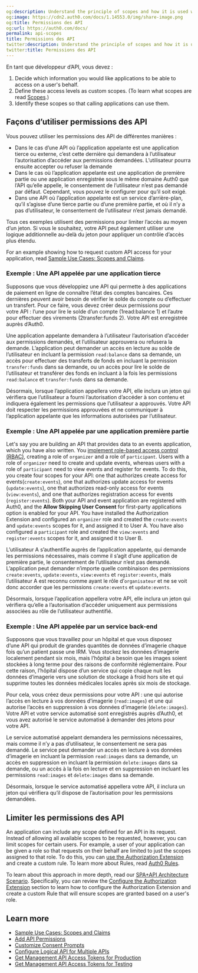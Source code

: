 ```yaml
---
og:description: Understand the principle of scopes and how it is used with APIs.
og:image: https://cdn2.auth0.com/docs/1.14553.0/img/share-image.png
og:title: Permissions des API
og:url: https://auth0.com/docs/
permalink: api-scopes
title: Permissions des API
twitter:description: Understand the principle of scopes and how it is used with APIs.
twitter:title: Permissions des API
---
```


En tant que développeur d’API, vous devez :

1. Decide which information you would like applications to be able to access on a user's behalf.
2. Define these access levels as custom scopes. (To learn what scopes are read [Scopes](/docs/get-started/apis/scopes).)
3. Identify these scopes so that calling applications can use them.

## Façons d’utiliser permissions des API

Vous pouvez utiliser les permissions des API de différentes manières :

* Dans le cas d’une API où l’application appelante est une application tierce ou externe, c’est cette dernière qui demandera à l’utilisateur l’autorisation d’accéder aux permissions demandées. L’utilisateur pourra ensuite accepter ou refuser la demande
* Dans le cas où l’application appelante est une application de première partie ou une application enregistrée sous le même domaine Auth0 que l’API qu’elle appelle, le consentement de l’utilisateur n’est pas demandé par défaut. Cependant, vous pouvez le configurer pour qu’il soit exigé.
* Dans une API où l’application appelante est un service d’arrière-plan, qu’il s’agisse d’une tierce partie ou d’une première partie, et où il n’y a pas d’utilisateur, le consentement de l’utilisateur n’est jamais demandé.

Tous ces exemples utilisent des permissions pour limiter l’accès au moyen d’un jeton. Si vous le souhaitez, votre API peut également utiliser une logique additionnelle au-delà du jeton pour appliquer un contrôle d’accès plus étendu.

For an example showing how to request custom API access for your application, read [Sample Use Cases: Scopes and Claims](/docs/get-started/apis/scopes/sample-use-cases-scopes-and-claims).

### Exemple : Une API appelée par une application tierce

Supposons que vous développiez une API qui permette à des applications de paiement en ligne de connaître l’état des comptes bancaires. Ces dernières peuvent avoir besoin de vérifier le solde du compte ou d’effectuer un transfert. Pour ce faire, vous devez créer deux permissions pour votre API : l’une pour lire le solde d’un compte (1read:balance 1) et l’autre pour effectuer des virements (2transfer:funds 2). Votre API est enregistrée auprès d’Auth0.

Une application appelante demandera à l’utilisateur l’autorisation d’accéder aux permissions demandés, et l’utilisateur approuvera ou refusera la demande. L’application peut demander un accès en lecture au solde de l’utilisateur en incluant la permission `read:balance` dans sa demande, un accès pour effectuer des transferts de fonds en incluant la permission `transfer:funds` dans sa demande, ou un accès pour lire le solde de l’utilisateur et transférer des fonds en incluant à la fois les permissions `read:balance` et `transfer:funds` dans sa demande.

Désormais, lorsque l’application appellera votre API, elle inclura un jeton qui vérifiera que l’utilisateur a fourni l’autorisation d’accéder à son contenu et indiquera également les permissions que l’utilisateur a approuvés. Votre API doit respecter les permissions approuvées et ne communiquer à l’application appelante que les informations autorisées par l’utilisateur.

### Exemple : Une API appelée par une application première partie

Let's say you are building an API that provides data to an events application, which you have also written. You [implement role-based access control (RBAC)](/docs/manage-users/access-control/rbac), creating a role of `organizer` and a role of `participant`. Users with a role of `organizer` need to create and update events, whereas users with a role of `participant` need to view events and register for events. To do this, you create four scopes for your API: one that authorizes create access for events(`create:events`), one that authorizes update access for events (`update:events`), one that authorizes read-only access for events (`view:events`), and one that authorizes registration access for events (`register:events`). Both your API and event application are registered with Auth0, and the **Allow Skipping User Consent** for first-party applications option is enabled for your API. You have installed the Authorization Extension and configured an `organizer` role and created the `create:events` and `update:events` scopes for it, and assigned it to User A. You have also configured a `participant` role and created the `view:events` and `register:events` scopes for it, and assigned it to User B.

L’utilisateur A s’authentifie auprès de l’application appelante, qui demande les permissions nécessaires, mais comme il s’agit d’une application de première partie, le consentement de l’utilisateur n’est pas demandé. L’application peut demander n’importe quelle combinaison des permissions `create:events`, `update:events`, `view:events` et `register:events`, mais l’utilisateur A est reconnu comme ayant le rôle d’`organisateur` et ne se voit donc accorder que les permissions `create:events` et `update:events`.

Désormais, lorsque l’application appellera votre API, elle inclura un jeton qui vérifiera qu’elle a l’autorisation d’accéder uniquement aux permissions associées au rôle de l’utilisateur authentifié.

### Exemple : Une API appelée par un service back-end

Supposons que vous travaillez pour un hôpital et que vous disposez d’une API qui produit de grandes quantités de données d’imagerie chaque fois qu’un patient passe une IRM. Vous stockez les données d’imagerie localement pendant six mois, mais l’hôpital a besoin que les images soient stockées à long terme pour des raisons de conformité réglementaire. Pour cette raison, l’hôpital dispose d’un service qui copie chaque nuit les données d’imagerie vers une solution de stockage à froid hors site et qui supprime toutes les données médicales locales après six mois de stockage.

Pour cela, vous créez deux permissions pour votre API : une qui autorise l’accès en lecture à vos données d’imagerie (`read:images`) et une qui autorise l’accès en suppression à vos données d’imagerie (`delete:images`). Votre API et votre service automatisé sont enregistrés auprès d’Auth0, et vous avez autorisé le service automatisé à demander des jetons pour votre API.

Le service automatisé appelant demandera les permissions nécessaires, mais comme il n’y a pas d’utilisateur, le consentement ne sera pas demandé. Le service peut demander un accès en lecture à vos données d’imagerie en incluant la permission `read:images` dans sa demande, un accès en suppression en incluant la permission `delete:images` dans sa demande, ou un accès à la fois en lecture et en suppression en incluant les permissions `read:images` et `delete:images` dans sa demande.

Désormais, lorsque le service automatisé appellera votre API, il inclura un jeton qui vérifiera qu’il dispose de l’autorisation pour les permissions demandées.

## Limiter les permissions des API

An application can include any scope defined for an API in its request. Instead of allowing all available scopes to be requested, however, you can limit scopes for certain users. For example, a user of your application can be given a role so that requests on their behalf are limited to just the scopes assigned to that role. To do this, you can [use the Authorization Extension](/docs/customize/extensions/authorization-extension) and create a custom rule. To learn more about Rules, read [Auth0 Rules](/docs/customize/rules).

To learn about this approach in more depth, read our [SPA+API Architecture Scenario](/docs/get-started/architecture-scenarios/spa-api/part-1). Specifically, you can review the [Configure the Authorization Extension](/docs/get-started/architecture-scenarios/spa-api/part-2#configure-the-authorization-extension) section to learn how to configure the Authorization Extension and create a custom Rule that will ensure scopes are granted based on a user's role.

## Learn more

* [Sample Use Cases: Scopes and Claims](/docs/get-started/apis/scopes/sample-use-cases-scopes-and-claims)
* [Add API Permissions](/docs/get-started/apis/add-api-permissions)
* [Customize Consent Prompts](/docs/customize/login-pages/customize-consent-prompts)
* [Configure Logical API for Multiple APIs](/docs/get-started/apis/set-logical-api)
* [Get Management API Access Tokens for Production](/docs/secure/tokens/access-tokens/management-api-access-tokens/get-management-api-access-tokens-for-production)
* [Get Management API Access Tokens for Testing](/docs/secure/tokens/access-tokens/management-api-access-tokens/get-management-api-access-tokens-for-testing)